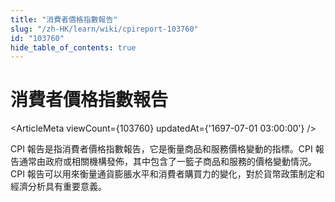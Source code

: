 ```yaml
---
title: "消費者價格指數報告"
slug: "/zh-HK/learn/wiki/cpireport-103760"
id: "103760"
hide_table_of_contents: true
---
```



# 消費者價格指數報告

<ArticleMeta viewCount={103760} updatedAt={'1697-07-01 03:00:00'} />

CPI 報告是指消費者價格指數報告，它是衡量商品和服務價格變動的指標。CPI 報告通常由政府或相關機構發佈，其中包含了一籃子商品和服務的價格變動情況。CPI 報告可以用來衡量通貨膨脹水平和消費者購買力的變化，對於貨幣政策制定和經濟分析具有重要意義。
